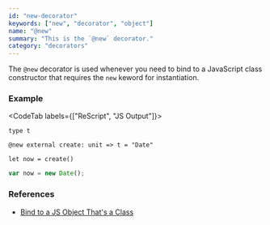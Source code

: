 ```yaml
---
id: "new-decorator"
keywords: ["new", "decorator", "object"]
name: "@new"
summary: "This is the `@new` decorator."
category: "decorators"
---
```


The `@new` decorator is used whenever you need to bind to a JavaScript
class constructor that requires the `new` keword for instantiation.

### Example

<CodeTab labels={["ReScript", "JS Output"]}>

```res
type t

@new external create: unit => t = "Date"

let now = create()
```

```js
var now = new Date();
```

</CodeTab>

### References

* [Bind to a JS Object That's a Class](/docs/manual/latest/bind-to-js-object#bind-to-a-js-object-thats-a-class)